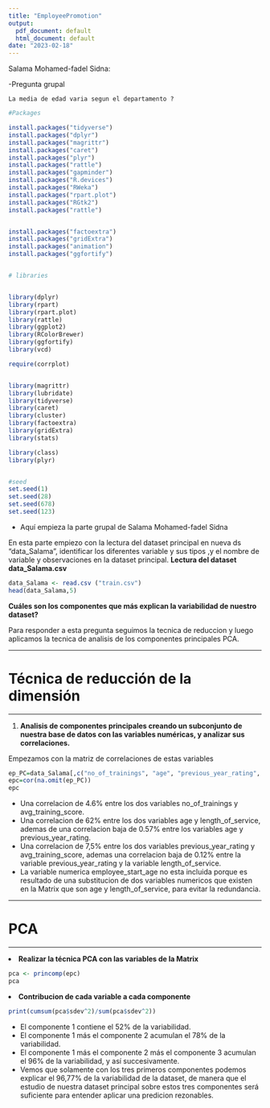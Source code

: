 ```yaml
---
title: "EmployeePromotion"
output:
  pdf_document: default
  html_document: default
date: "2023-02-18"
---
```


Salama Mohamed-fadel Sidna:

  -Pregunta grupal
  
    La media de edad varia segun el departamento ? 
    

```r


#Packages

install.packages("tidyverse")
install.packages("dplyr")
install.packages("magrittr")
install.packages("caret")
install.packages("plyr")
install.packages("rattle")
install.packages("gapminder")
install.packages("R.devices")
install.packages("RWeka")
install.packages("rpart.plot")
install.packages("RGtk2")
install.packages("rattle")


install.packages("factoextra")
install.packages("gridExtra")
install.packages("animation")
install.packages("ggfortify")


# libraries


library(dplyr)
library(rpart)
library(rpart.plot)
library(rattle)
library(ggplot2)
library(RColorBrewer)
library(ggfortify)
library(vcd)

require(corrplot)


library(magrittr)
library(lubridate)
library(tidyverse)
library(caret)
library(cluster)
library(factoextra)
library(gridExtra)
library(stats)

library(class)
library(plyr)


#seed
set.seed(1)
set.seed(28)
set.seed(678)
set.seed(123)
```



* Aquí empieza la parte grupal de Salama Mohamed-fadel Sidna

En esta parte empiezo con la lectura del dataset principal en nueva ds "data_Salama", identificar los diferentes variable y sus tipos ,y el nombre de variable y observaciones en la dataset principal.
<strong>Lectura del dataset data_Salama.csv</strong>
```r
data_Salama <- read.csv ("train.csv")
head(data_Salama,5)
```


<strong>Cuáles son los componentes que más explican la variabilidad de nuestro dataset?</strong>


Para responder a esta pregunta seguimos la tecnica de reduccion y luego aplicamos la tecnica de analisis de los componentes principales PCA.

******
# Técnica de reducción de la dimensión
******
<ol>
<li><b>Analisis de componentes principales creando un subconjunto de nuestra base de datos con las variables numéricas, y analizar sus correlaciones.</b></li>
</ol>

Empezamos con la matriz de correlaciones de estas variables

```r
ep_PC=data_Salama[,c("no_of_trainings", "age", "previous_year_rating", "length_of_service", "avg_training_score")]
epc=cor(na.omit(ep_PC))
epc
```

<ul>
<li> Una correlacion de 4.6% entre los dos variables no_of_trainings y avg_training_score.
<li> Una correlacion de 62% entre los dos variables age y length_of_service, ademas de una correlacion baja de 0.57% entre los variables age y previous_year_rating. 
<li> Una correlacion de 7,5% entre los dos variables previous_year_rating y avg_training_score, ademas una correlacion baja de 0.12% entre la variable previous_year_rating y la variable length_of_service.
<li>  La variable numerica employee_start_age no esta incluida porque es resultado de una substitucion de dos variables numericos que existen en la Matrix que son age y length_of_service, para evitar la redundancia.
</ul>


******
# PCA 
******
</ol>
<li><b>Realizar la técnica PCA con las variables de la Matrix</b></li>

```r
pca <- princomp(epc)
pca

```


<li><b>Contribucion de cada variable a cada componente</b></li>
```r
print(cumsum(pca$sdev^2)/sum(pca$sdev^2))
```
</ol>



<ul>
<li> El componente 1 contiene el 52% de la variabilidad.
<li> El componente 1 más el componente 2 acumulan el 78% de la variabilidad.
<li> El componente 1 más el componente 2 más el componente 3 acumulan el 96% de la variabilidad, y así succesivamente.
<li> Vemos que solamente con los tres primeros componentes podemos explicar el 96,77% de la variabilidad de la dataset, 
de manera que el estudio de nuestra dataset principal sobre estos tres componentes será suficiente para entender aplicar una predicion rezonables.  
</ul>
